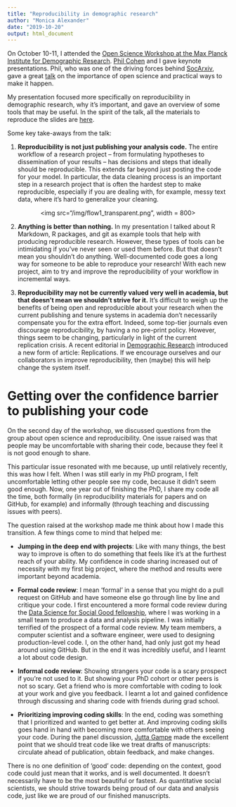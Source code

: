 ```yaml
---
title: "Reproducibility in demographic research"
author: "Monica Alexander"
date: "2019-10-20"
output: html_document
---
```


On October 10-11, I attended the [Open Science Workshop at the Max Planck Institute for Demographic Research](https://www.demogr.mpg.de/en/news_press/news/news/free_access_to_demographic_research_6289.htm). [Phil Cohen](https://familyinequality.wordpress.com/) and I gave keynote presentations. Phil, who was one of the driving forces behind [SocArxiv](https://osf.io/preprints/socarxiv), gave a great [talk](https://osf.io/v54g2/) on the importance of open science and practical ways to make it happen.

My presentation focused more specifically on reproducibility in demographic research, why it's important, and gave an overview of some tools that may be useful. In the spirit of the talk, all the materials to reproduce the slides are [here](https://github.com/MJAlexander/reproducibility-in-demography/tree/master/presentations). 

Some key take-aways from the talk:

1. **Reproducibility is not just publishing your analysis code.** The entire workflow of a research project -- from formulating hypotheses to dissemination of your results -- has decisions and steps that ideally should be reproducible. This extends far beyond just posting the code for your model. In particular, the data cleaning process is an important step in a research project that is often the hardest step to make reproducible, especially if you are dealing with, for example, messy text data, where it's hard to generalize your cleaning. 

<center>
<img src="/img/flow1_transparent.png", width = 800>
</center>

2. **Anything is better than nothing.** In my presentation I talked about R Markdown, R packages, and git as example tools that help with producing reproducible research. However, these types of tools can be intimidating if you've never seen or used them before. But that doesn't mean you shouldn't do anything. Well-documented code goes a long way for someone to be able to reproduce your research! With each new project, aim to try and improve the reproducibility of your workflow in incremental ways. 

3. **Reproducibility may not be currently valued very well in academia, but that doesn't mean we shouldn't strive for it.** It's difficult to weigh up the benefits of being open and reproducible about your research when the current publishing and tenure systems in academia don't necessarily compensate you for the extra effort. Indeed, some top-tier journals even discourage reproducibility, by having a no pre-print policy. However, things seem to be changing, particularly in light of the current replication crisis. A recent editorial in [Demographic Research](https://www.demographic-research.org/volumes/vol41/32/default.htm) introduced a new form of article: Replications. If we encourage ourselves and our collaborators in improve reproducibility, then (maybe) this will help change the system itself. 

# Getting over the confidence barrier to publishing your code

On the second day of the workshop, we discussed questions from the group about open science and reproducibility. One issue raised was that people may be uncomfortable with sharing their code, because they feel it is not good enough to share.

This particular issue resonated with me because, up until relatively recently, this was how I felt. When I was still early in my PhD program, I felt uncomfortable letting other people see my code, because it didn't seem good enough. Now, one year out of finishing the PhD, I share my code all the time, both formally (in reproducibility materials for papers and on GitHub, for example) and informally (through teaching and discussing issues with peers). 

The question raised at the workshop made me think about how I made this transition. A few things come to mind that helped me:

- **Jumping in the deep end with projects**: Like with many things, the best way to improve is often to do something that feels like it's at the furthest reach of your ability. My confidence in code sharing increased out of necessity with my first big project, where the method and results were important beyond academia.

- **Formal code review**: I mean 'formal' in a sense that you might do a pull request on GitHub and have someone else go through line by line and critique your code. I first encountered a more formal code review during the [Data Science for Social Good fellowship](http://www.dssgfellowship.org/people/2016-fellows-mentors/), where I was working in a small team to produce a data and analysis pipeline. I was initially terrified of the prospect of a formal code review. My team members, a computer scientist and a software engineer, were used to designing production-level code. I, on the other hand, had only just got my head around using GitHub. But in the end it was incredibly useful, and I learnt a lot about code design. 

- **Informal code review**: Showing strangers your code is a scary prospect if you're not used to it. But showing your PhD cohort or other peers is not so scary. Get a friend who is more comfortable with coding to look at your work and give you feedback. I learnt a lot and gained confidence through discussing and sharing code with friends during grad school.


- **Prioritizing improving coding skills**: In the end, coding was something that I prioritized and wanted to get better at. And improving coding skills goes hand in hand with becoming more comfortable with others seeing your code. During the panel discussion, [Jutta Gampe](https://www.demogr.mpg.de/en/institute/staff_directory_1899/jutta_gampe_655.htm) made the excellent point that we should treat code like we treat drafts of manuscripts: circulate ahead of publication, obtain feedback, and make changes. 


There is no one definition of 'good' code: depending on the context, good code could just mean that it works, and is well documented. It doesn't necessarily have to be the most beautiful or fastest. As quantitative social scientists, we should strive towards being proud of our data and analysis code, just like we are proud of our finished manuscripts. 

  

